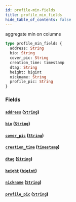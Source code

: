 ```yaml
---
id: profile-min-fields
title: profile_min_fields
hide_table_of_contents: false
---
```


aggregate min on columns

```graphql
type profile_min_fields {
  address: String
  bio: String
  cover_pic: String
  creation_time: timestamp
  dtag: String
  height: bigint
  nickname: String
  profile_pic: String
}
```

### Fields

#### [`address`](#) ([`String`](../scalars/string))

#### [`bio`](#) ([`String`](../scalars/string))

#### [`cover_pic`](#) ([`String`](../scalars/string))

#### [`creation_time`](#) ([`timestamp`](../scalars/timestamp))

#### [`dtag`](#) ([`String`](../scalars/string))

#### [`height`](#) ([`bigint`](../scalars/bigint))

#### [`nickname`](#) ([`String`](../scalars/string))

#### [`profile_pic`](#) ([`String`](../scalars/string))

